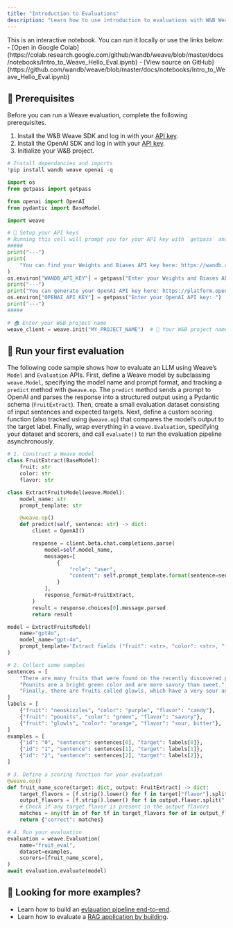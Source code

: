 ```yaml
---
title: "Introduction to Evaluations"
description: "Learn how to use introduction to evaluations with W&B Weave"
---
```


<Note>
This is an interactive notebook. You can run it locally or use the links below:
- [Open in Google Colab](https://colab.research.google.com/github/wandb/weave/blob/master/docs/notebooks/Intro_to_Weave_Hello_Eval.ipynb)
- [View source on GitHub](https://github.com/wandb/weave/blob/master/docs/notebooks/Intro_to_Weave_Hello_Eval.ipynb)
</Note>

## 🔑 Prerequisites

Before you can run a Weave evaluation, complete the following prerequisites.

1. Install the W&B Weave SDK and log in with your [API key](https://wandb.ai/settings#api).
2. Install the OpenAI SDK and log in with your [API key](https://platform.openai.com/api-keys).
3. Initialize your W&B project.

```python
# Install dependancies and imports
!pip install wandb weave openai -q

import os
from getpass import getpass

from openai import OpenAI
from pydantic import BaseModel

import weave

# 🔑 Setup your API keys
# Running this cell will prompt you for your API key with `getpass` and will not echo to the terminal.
#####
print("---")
print(
    "You can find your Weights and Biases API key here: https://wandb.ai/settings#api"
)
os.environ["WANDB_API_KEY"] = getpass("Enter your Weights and Biases API key: ")
print("---")
print("You can generate your OpenAI API key here: https://platform.openai.com/api-keys")
os.environ["OPENAI_API_KEY"] = getpass("Enter your OpenAI API key: ")
print("---")
#####

# 🏠 Enter your W&B project name
weave_client = weave.init("MY_PROJECT_NAME")  # 🐝 Your W&B project name
```

## 🐝 Run your first evaluation

The following code sample shows how to evaluate an LLM using Weave’s `Model` and `Evaluation` APIs. First, define a Weave model by subclassing `weave.Model`, specifying the model name and prompt format, and tracking a `predict` method with `@weave.op`. The `predict` method sends a prompt to OpenAI and parses the response into a structured output using a Pydantic schema (`FruitExtract`). Then, create a small evaluation dataset consisting of input sentences and expected targets. Next, define a custom scoring function (also tracked using `@weave.op`) that compares the model’s output to the target label. Finally,  wrap everything in a `weave.Evaluation`, specifying your dataset and scorers, and call `evaluate()` to run the evaluation pipeline asynchronously.

```python
# 1. Construct a Weave model
class FruitExtract(BaseModel):
    fruit: str
    color: str
    flavor: str

class ExtractFruitsModel(weave.Model):
    model_name: str
    prompt_template: str

    @weave.op()
    def predict(self, sentence: str) -> dict:
        client = OpenAI()

        response = client.beta.chat.completions.parse(
            model=self.model_name,
            messages=[
                {
                    "role": "user",
                    "content": self.prompt_template.format(sentence=sentence),
                }
            ],
            response_format=FruitExtract,
        )
        result = response.choices[0].message.parsed
        return result

model = ExtractFruitsModel(
    name="gpt4o",
    model_name="gpt-4o",
    prompt_template='Extract fields ("fruit": <str>, "color": <str>, "flavor": <str>) as json, from the following text : {sentence}',
)

# 2. Collect some samples
sentences = [
    "There are many fruits that were found on the recently discovered planet Goocrux. There are neoskizzles that grow there, which are purple and taste like candy.",
    "Pounits are a bright green color and are more savory than sweet.",
    "Finally, there are fruits called glowls, which have a very sour and bitter taste which is acidic and caustic, and a pale orange tinge to them.",
]
labels = [
    {"fruit": "neoskizzles", "color": "purple", "flavor": "candy"},
    {"fruit": "pounits", "color": "green", "flavor": "savory"},
    {"fruit": "glowls", "color": "orange", "flavor": "sour, bitter"},
]
examples = [
    {"id": "0", "sentence": sentences[0], "target": labels[0]},
    {"id": "1", "sentence": sentences[1], "target": labels[1]},
    {"id": "2", "sentence": sentences[2], "target": labels[2]},
]

# 3. Define a scoring function for your evaluation
@weave.op()
def fruit_name_score(target: dict, output: FruitExtract) -> dict:
    target_flavors = [f.strip().lower() for f in target["flavor"].split(",")]
    output_flavors = [f.strip().lower() for f in output.flavor.split(",")]
    # Check if any target flavor is present in the output flavors
    matches = any(tf in of for tf in target_flavors for of in output_flavors)
    return {"correct": matches}

# 4. Run your evaluation
evaluation = weave.Evaluation(
    name="fruit_eval",
    dataset=examples,
    scorers=[fruit_name_score],
)
await evaluation.evaluate(model)
```

## 🚀 Looking for more examples?

- Learn how to build an [evlauation pipeline end-to-end](https://weave-docs.wandb.ai/tutorial-eval). 
- Learn how to evaluate a [RAG application by building](https://weave-docs.wandb.ai/tutorial-rag).